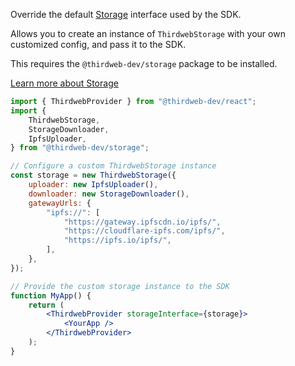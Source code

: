 
Override the default [Storage](/storage) interface used by the SDK.

Allows you to create an instance of `ThirdwebStorage` with your own customized config, and pass it to the SDK.

<Callout variant='info'>

This requires the `@thirdweb-dev/storage` package to be installed.

[Learn more about Storage](/storage)

</Callout>

```jsx
import { ThirdwebProvider } from "@thirdweb-dev/react";
import {
	ThirdwebStorage,
	StorageDownloader,
	IpfsUploader,
} from "@thirdweb-dev/storage";

// Configure a custom ThirdwebStorage instance
const storage = new ThirdwebStorage({
	uploader: new IpfsUploader(),
	downloader: new StorageDownloader(),
	gatewayUrls: {
		"ipfs://": [
			"https://gateway.ipfscdn.io/ipfs/",
			"https://cloudflare-ipfs.com/ipfs/",
			"https://ipfs.io/ipfs/",
		],
	},
});

// Provide the custom storage instance to the SDK
function MyApp() {
	return (
		<ThirdwebProvider storageInterface={storage}>
			<YourApp />
		</ThirdwebProvider>
	);
}
```
